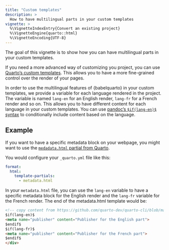 ```yaml
---
title: "Custom templates"
description: >
  How to have multilingual parts in your custom templates
vignette: >
  %\VignetteIndexEntry{Convert an existing project}
  %\VignetteEngine{quarto::html}
  %\VignetteEncoding{UTF-8}
---
```


The goal of this vignette is to show how you can have multilingual parts in your custom templates.

If you need a more advanced way of customizing you project, you can use [Quarto's custom templates](https://quarto.org/docs/journals/templates.html).
This allows you to have a more fine-grained control over the render of your pages.

In order to use the multilingual features of {babelquarto} in your custom templates, we provide a variable for each language rendered in the project. 
The variable is named `lang-en` for an English render, `lang-fr` for a French render and so on. 
This allows you to have different content for each language in your custom templates. 
You can use [pandoc's `$if(lang-en)$` syntax](https://pandoc.org/MANUAL.html#conditionals) to conditionally include content based on the language.

## Example

If you want to have a specific metadata block on your webpage, you might want to use the [`medadata.html` partial from Quarto](https://quarto.org/docs/journals/templates.html#html-partials).

You would configure your `_quarto.yml` file like this:

``` yaml
format:
  html:
    template-partials:
      - metadata.html
```

In your `metadata.html` file, you can use the `lang-en` variable to have a specific metadata block for the English render and the `lang-fr` variable for the French render. The end of the metadata.html template would be:

``` html
<!-- copy content from https://github.com/quarto-dev/quarto-cli/blob/main/src/resources/formats/html/pandoc/metadata.html -->
$if(lang-en)$
<meta name="publisher" content="Publisher for the English part">
$endif$
$if(lang-fr)$
<meta name="publisher" content="Publisher for the French part">
$endif$
</div>
```
